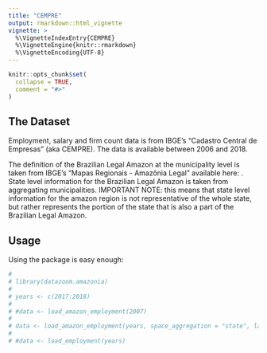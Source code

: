 ```yaml
---
title: "CEMPRE"
output: rmarkdown::html_vignette
vignette: >
  %\VignetteIndexEntry{CEMPRE}
  %\VignetteEngine{knitr::rmarkdown}
  %\VignetteEncoding{UTF-8}
---
```


```r
knitr::opts_chunk$set(
  collapse = TRUE,
  comment = "#>"
)
```

## The Dataset

Employment, salary and firm count data is from IBGE's "Cadastro Central de Empresas" (aka CEMPRE). The data is available between 2006 and 2018.

The definition of the Brazilian Legal Amazon at the municipality level is taken from IBGE's "Mapas Regionais - Amazônia Legal" available here: \url{https://www.ibge.gov.br/geociencias/cartas-e-mapas/mapas-regionais/15819-amazonia-legal.html?=&t=o-que-e}. State level information for the Brazilian Legal Amazon is taken from aggregating municipalities. IMPORTANT NOTE: this means that state level information for the amazon region is not representative of the whole state, but rather represents the portion of the state that is also a part of the Brazilian Legal Amazon.

## Usage

Using the package is easy enough:

```r
# 
# library(datazoom.amazonia)
# 
# years <- c(2017:2018)
# 
# #data <- load_amazon_employment(2007)
# 
# data <- load_amazon_employment(years, space_aggregation = "state", language = "pt")
# 
# #data <- load_employment(years)
```
